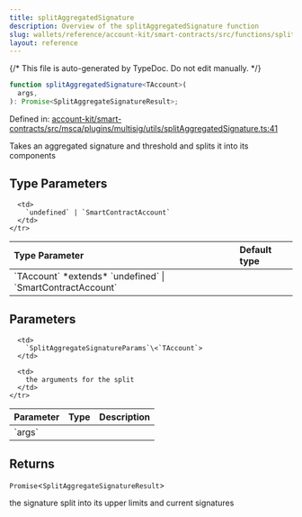 ```yaml
---
title: splitAggregatedSignature
description: Overview of the splitAggregatedSignature function
slug: wallets/reference/account-kit/smart-contracts/src/functions/splitAggregatedSignature
layout: reference
---
```


{/* This file is auto-generated by TypeDoc. Do not edit manually. */}

```ts
function splitAggregatedSignature<TAccount>(
  args,
): Promise<SplitAggregateSignatureResult>;
```

Defined in: [account-kit/smart-contracts/src/msca/plugins/multisig/utils/splitAggregatedSignature.ts:41](https://github.com/alchemyplatform/aa-sdk/blob/9f926c402d1661309abbf8eae8431e52e8c5e53f/account-kit/smart-contracts/src/msca/plugins/multisig/utils/splitAggregatedSignature.ts#L41)

Takes an aggregated signature and threshold and splits it into its components

## Type Parameters

<table>
  <thead>
    <tr>
      <th align="left">Type Parameter</th>
      <th align="left">Default type</th>
    </tr>
  </thead>

  <tbody>
    <tr>
      <td>
        `TAccount` *extends* `undefined` | `SmartContractAccount`
      </td>

      <td>
        `undefined` | `SmartContractAccount`
      </td>
    </tr>

  </tbody>
</table>

## Parameters

<table>
  <thead>
    <tr>
      <th align="left">Parameter</th>
      <th align="left">Type</th>
      <th align="left">Description</th>
    </tr>
  </thead>

  <tbody>
    <tr>
      <td>
        `args`
      </td>

      <td>
        `SplitAggregateSignatureParams`\<`TAccount`>
      </td>

      <td>
        the arguments for the split
      </td>
    </tr>

  </tbody>
</table>

## Returns

`Promise`\<`SplitAggregateSignatureResult`>

the signature split into its upper limits and current signatures

